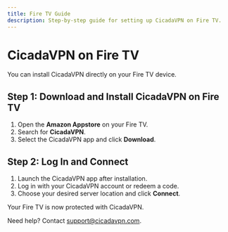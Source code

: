 ```yaml
---
title: Fire TV Guide
description: Step-by-step guide for setting up CicadaVPN on Fire TV.
---
```


# CicadaVPN on Fire TV

You can install CicadaVPN directly on your Fire TV device.

## Step 1: Download and Install CicadaVPN on Fire TV

1. Open the **Amazon Appstore** on your Fire TV.
2. Search for **CicadaVPN**.
3. Select the CicadaVPN app and click **Download**.

## Step 2: Log In and Connect

1. Launch the CicadaVPN app after installation.
2. Log in with your CicadaVPN account or redeem a code.
3. Choose your desired server location and click **Connect**.

Your Fire TV is now protected with CicadaVPN.

Need help? Contact [support@cicadavpn.com](mailto:support@cicadavpn.com).
